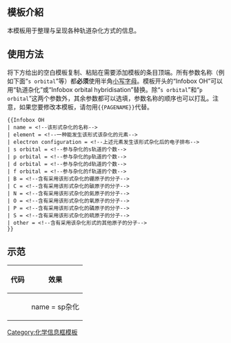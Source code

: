 {{noteTA
|T=zh:Template:Infobox orbital hybridisation; zh-hans:模板:轨道杂化; zh-hant:模板:混成軌域;
|1=zh-hans:轨道; zh-hant:軌域;
|2=zh-hans:杂化; zh-hant:混成;
|G1=Chemistry
}}
== 模板介紹 ==
本模板用于整理与呈现各种轨道杂化方式的信息。

== 使用方法 ==
将下方给出的空白模板复制、粘贴在需要添加模板的条目顶端。所有参数名称（例如下面“<code>s orbital</code>”等）都'''必须'''使用半角[[小写字母]]。模板开头的“Infobox OH”可以用“轨道杂化”或“Infobox orbital hybridisation”替换。除“<code>s orbital</code>”和“<code>p orbital</code>”这两个参数外，其余参数都可以选填，参数名称的顺序也可以打乱。注意，如果您要修改本模板，请勿用<code><nowiki>{{PAGENAME}}</nowiki></code>代替<code>{{{name}}}</code>。

<pre style="overflow:auto;">
{{Infobox OH
| name = <!--该形式杂化的名称-->
| element = <!--一种能发生该形式该杂化的元素-->
| electron configuration = <!--上述元素发生该形式杂化后的电子排布-->
| s orbital = <!--参与杂化的s轨道的个数-->
| p orbital = <!--参与杂化的p轨道的个数-->
| d orbital = <!--参与杂化的d轨道的个数-->
| f orbital = <!--参与杂化的f轨道的个数-->
| B = <!--含有采用该形式杂化的硼原子的分子-->
| C = <!--含有采用该形式杂化的碳原子的分子-->
| N = <!--含有采用该形式杂化的氮原子的分子-->
| O = <!--含有采用该形式杂化的氧原子的分子-->
| P = <!--含有采用该形式杂化的磷原子的分子-->
| S = <!--含有采用该形式杂化的硫原子的分子-->
| other = <!--含有采用该杂化形式的其他原子的分子-->
}}
</pre>

== 示范 ==
{|
!代码
!效果
|-
|<pre style="overflow:auto;">
{{Infobox OH
| name = sp杂化
| element = 碳
| electron configuration = 
<math>
C^{*}\quad
\frac{\uparrow\downarrow}{1s}\;
\frac{\uparrow\,}{sp}\;
\frac{\uparrow\,}{sp}
\frac{\uparrow\,}{p}
\frac{\uparrow\,}{p}
</math>
| s orbital = 1
| p orbital = 1
| d orbital =
| f orbital =  
| other = [[氯化铍|BeCl<sub>2</sub>]]、[[氢化铍|BeH<sub>2</sub>]]、[[氯化汞|HgCl<sub>2</sub>]]
| C = [[乙炔|C<sub>2</sub>H<sub>2</sub>]]、[[二氧化碳|CO<sub>2</sub>]]
| N = [[双氮|N<sub>2</sub>]]、[[氢氰酸|HCN]]
| P = 
| S = 
}}
</pre>
|{{Infobox OH
| name = sp杂化
| element = 碳
| electron configuration = 
<math>
C^{*}\quad
\frac{\uparrow\downarrow}{1s}\;
\frac{\uparrow\,}{sp}\;
\frac{\uparrow\,}{sp}
\frac{\uparrow\,}{p}
\frac{\uparrow\,}{p}
</math>
| s orbital = 1
| p orbital = 1
| d orbital =
| f orbital = 
| B = 
| C = [[乙炔|C<sub>2</sub>H<sub>2</sub>]]、[[二氧化碳|CO<sub>2</sub>]]
| N = [[双氮|N<sub>2</sub>]]、[[氢氰酸|HCN]]
| O = 
| P = 
| S = 
| other = [[氯化铍|BeCl<sub>2</sub>]]、[[氢化铍|BeH<sub>2</sub>]]、[[氯化汞|HgCl<sub>2</sub>]]
}}
|}

<includeonly>
[[Category:化学信息框模板]]

</includeonly>